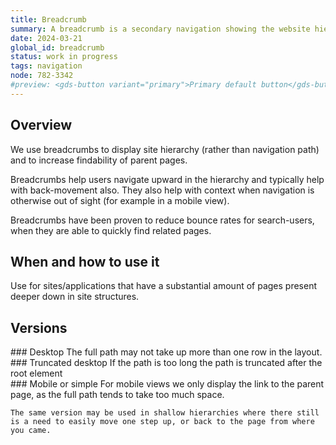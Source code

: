 ```yaml
---
title: Breadcrumb
summary: A breadcrumb is a secondary navigation showing the website hierarchy.
date: 2024-03-21
global_id: breadcrumb
status: work in progress
tags: navigation
node: 782-3342
#preview: <gds-button variant="primary">Primary default button</gds-button>
---
```


## Overview
We use breadcrumbs to display site hierarchy (rather than navigation path) and to increase findability of parent pages.

Breadcrumbs help users navigate upward in the hierarchy and typically help with back-movement also. They also help with context when navigation is otherwise out of sight (for example in a mobile view).

Breadcrumbs have been proven to reduce bounce rates for search-users, when they are able to quickly find related pages.

## When and how to use it
Use for sites/applications that have a substantial amount of pages present deeper down in site structures.

## Versions
<Grid columns={2} gapInline="small">
  <div>
    ### Desktop
    The full path may not take up more than one row in the layout.
  </div>
  <Figma node="1140-242" caption="Breadcrumb in desktop" />
</Grid>
<Grid columns={2} gapInline="small">
  <div>
    ### Truncated desktop
    If the path is too long the path is truncated after the root element
  </div>
  <Figma node="1147-17379" caption="Truncated breadcrumbs" />
</Grid>
<Grid columns={2} gapInline="small">
  <div>
    ### Mobile or simple
    For mobile views we only display the link to the parent page, as the full path tends to take too much space.

    The same version may be used in shallow hierarchies where there still is a need to easily move one step up, or back to the page from where you came.

  </div>
  <Figma node="1140-274" caption="Simplified breadcrumbs" />
</Grid>


